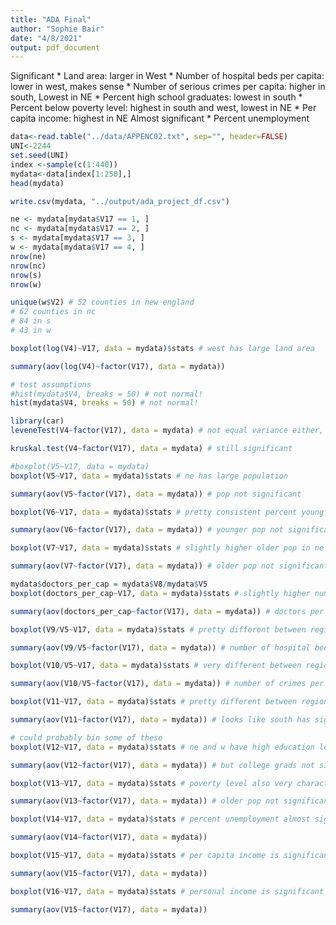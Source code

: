 ```yaml
---
title: "ADA Final"
author: "Sophie Bair"
date: "4/8/2021"
output: pdf_document
---
```


Significant
* Land area: larger in West 
* Number of hospital beds per capita: lower in west, makes sense
* Number of serious crimes per capita: higher in south, Lowest in NE 
* Percent high school graduates: lowest in south
* Percent below poverty level: highest in south and west, lowest in NE
* Per capita income: highest in NE 
Almost significant
* Percent unemployment

```r
data<-read.table("../data/APPENC02.txt", sep="", header=FALSE)
UNI<-2244
set.seed(UNI)
index <-sample(c(1:440))
mydata<-data[index[1:250],]
head(mydata)
```

```r
write.csv(mydata, "../output/ada_project_df.csv")
```

```r
ne <- mydata[mydata$V17 == 1, ]
nc <- mydata[mydata$V17 == 2, ]
s <- mydata[mydata$V17 == 3, ]
w <- mydata[mydata$V17 == 4, ]
nrow(ne)
nrow(nc)
nrow(s)
nrow(w)
```

```r
unique(w$V2) # 52 counties in new england
# 62 counties in nc
# 84 in s
# 43 in w
```
```r
boxplot(log(V4)~V17, data = mydata)$stats # west has large land area
```
```r
summary(aov(log(V4)~factor(V17), data = mydata))
```
```r
# test assumptions 
#hist(mydata$V4, breaks = 50) # not normal! 
hist(mydata$V4, breaks = 50) # not normal! 

```

```r
library(car)
leveneTest(V4~factor(V17), data = mydata) # not equal variance either, prob better to use k-w instead
```

```r
kruskal.test(V4~factor(V17), data = mydata) # still significant
```

```r
#boxplot(V5~V17, data = mydata)
boxplot(V5~V17, data = mydata)$stats # ne has large population
```
```r
summary(aov(V5~factor(V17), data = mydata)) # pop not significant
```


```r
boxplot(V6~V17, data = mydata)$stats # pretty consistent percent young
```
```r
summary(aov(V6~factor(V17), data = mydata)) # younger pop not significant
```

```r
boxplot(V7~V17, data = mydata)$stats # slightly higher older pop in ne
```
```r
summary(aov(V7~factor(V17), data = mydata)) # older pop not significant
```

```r
mydata$doctors_per_cap = mydata$V8/mydata$V5
boxplot(doctors_per_cap~V17, data = mydata)$stats # slightly higher number of doctors in ne? 
```
```r
summary(aov(doctors_per_cap~factor(V17), data = mydata)) # doctors per cap not significant
```

```r
boxplot(V9/V5~V17, data = mydata)$stats # pretty different between regions
```
```r
summary(aov(V9/V5~factor(V17), data = mydata)) # number of hospital beds per capita is significant
```

```r
boxplot(V10/V5~V17, data = mydata)$stats # very different between regions
```
```r
summary(aov(V10/V5~factor(V17), data = mydata)) # number of crimes per capita is significant
```
```r
boxplot(V11~V17, data = mydata)$stats # pretty different between regions
```
```r
summary(aov(V11~factor(V17), data = mydata)) # looks like south has significantly lower high school education rates 
```

```r
# could probably bin some of these 
boxplot(V12~V17, data = mydata)$stats # ne and w have high education levels
```
```r
summary(aov(V12~factor(V17), data = mydata)) # but college grads not significant
```

```r
boxplot(V13~V17, data = mydata)$stats # poverty level also very characteristic, could see if correlates with education 
```
```r
summary(aov(V13~factor(V17), data = mydata)) # older pop not significant
```


```r
boxplot(V14~V17, data = mydata)$stats # percent unemployment almost significant

summary(aov(V14~factor(V17), data = mydata)) 
```

```r
boxplot(V15~V17, data = mydata)$stats # per capita income is significant

summary(aov(V15~factor(V17), data = mydata)) 
```


```r
boxplot(V16~V17, data = mydata)$stats # personal income is significant

summary(aov(V15~factor(V17), data = mydata)) 
```
